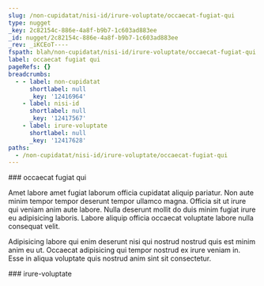```yaml
---
slug: /non-cupidatat/nisi-id/irure-voluptate/occaecat-fugiat-qui
type: nugget
_key: 2c82154c-886e-4a8f-b9b7-1c603ad883ee
_id: nugget/2c82154c-886e-4a8f-b9b7-1c603ad883ee
_rev: _iKCEoT----
fspath: blah/non-cupidatat/nisi-id/irure-voluptate/occaecat-fugiat-qui.md
label: occaecat fugiat qui
pageRefs: {}
breadcrumbs:
  - - label: non-cupidatat
      shortlabel: null
      _key: '12416964'
    - label: nisi-id
      shortlabel: null
      _key: '12417567'
    - label: irure-voluptate
      shortlabel: null
      _key: '12417628'
paths:
  - /non-cupidatat/nisi-id/irure-voluptate/occaecat-fugiat-qui
---
```


<NuggetArea>
<Nugget slug="/non-cupidatat/nisi-id/irure-voluptate/occaecat-fugiat-qui" type="nugget" _key="2c82154c-886e-4a8f-b9b7-1c603ad883ee" _id="nugget/2c82154c-886e-4a8f-b9b7-1c603ad883ee" _rev="_iKCEoT----" fspath="blah/non-cupidatat/nisi-id/irure-voluptate/occaecat-fugiat-qui.md" label="occaecat fugiat qui" paths="/non-cupidatat/nisi-id/irure-voluptate/occaecat-fugiat-qui">
<NuggetBody>
### occaecat fugiat qui

Amet labore amet fugiat laborum officia cupidatat aliquip pariatur. Non aute minim tempor tempor deserunt tempor ullamco magna. Officia sit ut irure qui veniam anim aute labore. Nulla deserunt mollit do duis minim fugiat irure eu adipisicing laboris. Labore aliquip officia occaecat voluptate labore nulla consequat velit.

Adipisicing labore qui enim deserunt nisi qui nostrud nostrud quis est minim anim eu ut. Occaecat adipisicing qui tempor nostrud ex irure veniam in. Esse in aliqua voluptate quis nostrud anim sint sit consectetur.

</NuggetBody>
<Breadcrumbs>
<Crumbs>
<Crumb _key="12416964" label="non-cupidatat" /><Crumb _key="12417567" label="nisi-id" /><Crumb _key="12417628" label="irure-voluptate" />
</Crumbs>
</Breadcrumbs>
</Nugget>

<NuggetsInbound>
</NuggetsInbound>
<NuggetsOutbound>
</NuggetsOutbound>
</NuggetArea>
<PassagesInbound>
<Passage direction="inbound" type="passage" _key="12417628" _id="passage/12417628" _rev="_iKCEoS6---" label="irure-voluptate" passage="irure-voluptate" fspath="blah/non-cupidatat/nisi-id/irure-voluptate" paths="/non-cupidatat/nisi-id/irure-voluptate" slug="/non-cupidatat/nisi-id/irure-voluptate">
<NuggetBody>
### irure-voluptate

</NuggetBody>
<Breadcrumbs>
<Crumbs>
<Crumb _key="12416964" label="non-cupidatat" /><Crumb _key="12417567" label="nisi-id" />
</Crumbs>
</Breadcrumbs>
</Passage>

</PassagesInbound>
<PassagesOutbound>
</PassagesOutbound>